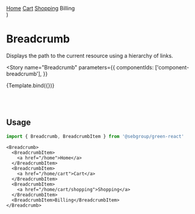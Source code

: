 
  <div className="card">
    <Breadcrumb>
      <BreadcrumbItem>
        <a href="">Home</a>
      </BreadcrumbItem>
      <BreadcrumbItem>
        <a href="">Cart</a>
      </BreadcrumbItem>
      <BreadcrumbItem>
        <a href="">Shopping</a>
      </BreadcrumbItem>
      <BreadcrumbItem>Billing</BreadcrumbItem>
    </Breadcrumb>
  </div>
)

<Meta title="Components/Breadcrumb" component={Breadcrumb} />

# Breadcrumb

Displays the path to the current resource using a hierarchy of links.

<Story
  name="Breadcrumb"
  parameters={{
    componentIds: ['component-breadcrumb'],
  }}
>
  {Template.bind({})}
</Story>

<br /> <br />
## Usage

```typescript
import { Breadcrumb, BreadcrumbItem } from '@sebgroup/green-react'
```

```tsx
<Breadcrumb>
  <BreadcrumbItem>
    <a href="/home">Home</a>
  </BreadcrumbItem>
  <BreadcrumbItem>
    <a href="/home/cart">Cart</a>
  </BreadcrumbItem>
  <BreadcrumbItem>
    <a href="/home/cart/shopping">Shopping</a>
  </BreadcrumbItem>
  <BreadcrumbItem>Billing</BreadcrumbItem>
</Breadcrumb>
```
